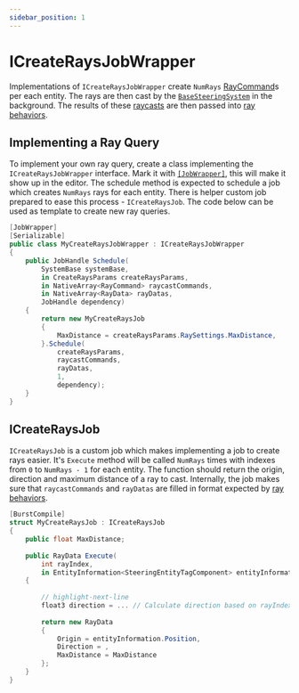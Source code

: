 ```yaml
---
sidebar_position: 1
---
```



# ICreateRaysJobWrapper

Implementations of `ICreateRaysJobWrapper` create `NumRays` [RayCommand](https://docs.unity3d.com/ScriptReference/RaycastCommand.html)s per each entity. The rays are then cast by the [`BaseSteeringSystem`](/docs/documentation-core/base-system/BaseSteeringSystem) in the background. The results of these [raycasts](https://docs.unity3d.com/Packages/com.unity.physics@1.3/manual/collision-queries.html#ray-casts) are then passed into [ray behaviors](/docs/documentation-core/behaviors/ray-behaviors/overview). 

## Implementing a Ray Query

To implement your own ray query, create a class implementing the `ICreateRaysJobWrapper` interface. Mark it with [`[JobWrapper]`](/docs/documentation-core/attributes#jobwrapperattribute), this will make it show up in the editor. The schedule method is expected to schedule a job which creates `NumRays` rays for each entity. There is helper custom job prepared to ease this process - `ICreateRaysJob`. The code below can be used as template to create new ray queries.

```csharp title="MyNeighborQueryJobWrapper.cs"
[JobWrapper]
[Serializable]
public class MyCreateRaysJobWrapper : ICreateRaysJobWrapper
{
    public JobHandle Schedule(
        SystemBase systemBase,
        in CreateRaysParams createRaysParams,
        in NativeArray<RayCommand> raycastCommands,
        in NativeArray<RayData> rayDatas,
        JobHandle dependency)
    {
        return new MyCreateRaysJob
        {
            MaxDistance = createRaysParams.RaySettings.MaxDistance,
        }.Schedule(
            createRaysParams,
            raycastCommands,
            rayDatas,
            1,
            dependency);
    }
}
```

## ICreateRaysJob

`ICreateRaysJob` is a custom job which makes implementing a job to create rays easier. It's `Execute` method will be called `NumRays` times with indexes from `0` to `NumRays - 1` for each entity. The function should return the origin, direction and maximum distance of a ray to cast. Internally, the job makes sure that `raycastCommands` and `rayDatas` are filled in format expected by [ray behaviors](/docs/documentation-core/behaviors/ray-behaviors/overview).

```csharp title="MyNeighborQueryJobWrapper.cs"
[BurstCompile]
struct MyCreateRaysJob : ICreateRaysJob
{
    public float MaxDistance;
		
    public RayData Execute(
        int rayIndex,
        in EntityInformation<SteeringEntityTagComponent> entityInformation)
    {
        
        // highlight-next-line
        float3 direction = ... // Calculate direction based on rayIndex
			
        return new RayData
        {
            Origin = entityInformation.Position,
            Direction = ,
            MaxDistance = MaxDistance
        };
    }
}
```